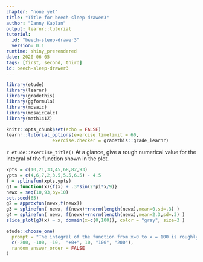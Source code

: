 ```yaml
---
chapter: "none yet"
title: "Title for beech-sleep-drawer3"
author: "Danny Kaplan"
output: learnr::tutorial
tutorial:
  id: "beech-sleep-drawer3"
  version: 0.1
runtime: shiny_prerendered
date: 2020-06-05 
tags: [first, second, third]
id: beech-sleep-drawer3
---
```


```r
library(etude)
library(learnr)
library(gradethis)
library(ggformula)
library(mosaic)
library(mosaicCalc)
library(math141Z)

knitr::opts_chunk$set(echo = FALSE)
learnr::tutorial_options(exercise.timelimit = 60, 
                 exercise.checker = gradethis::grade_learnr)
```


`r etude::exercise_title()` At a glance, give a rough numerical value for the integral of the function shown in the plot.

```r
xpts = c(10,21,33,45,68,82,93)
ypts = c(4,6,7,2,3.5,5.5,6.5) - 4.5
f = splinefun(xpts,ypts)
g1 = function(x){f(x) + .3*sin(2*pi*x/9)}
newx = seq(10,93,by=10)
set.seed(65)
g2 = approxfun(newx,f(newx))
g3 = splinefun( newx, f(newx)+rnorm(length(newx),mean=0,sd=.3) )
g4 = splinefun( newx, f(newx)+rnorm(length(newx),mean=2.3,sd=.3) )
slice_plot(g3(x) ~ x, domain(x=c(0,100)), color = "gray", size=3 ) 
```

```r
etude::choose_one(
  prompt = "The integral of the function from x=0 to x = 100 is roughly ...",
  c(-200, -100, -10,  "+0+", 10, "100", "200"),
  random_answer_order = FALSE
)
```


